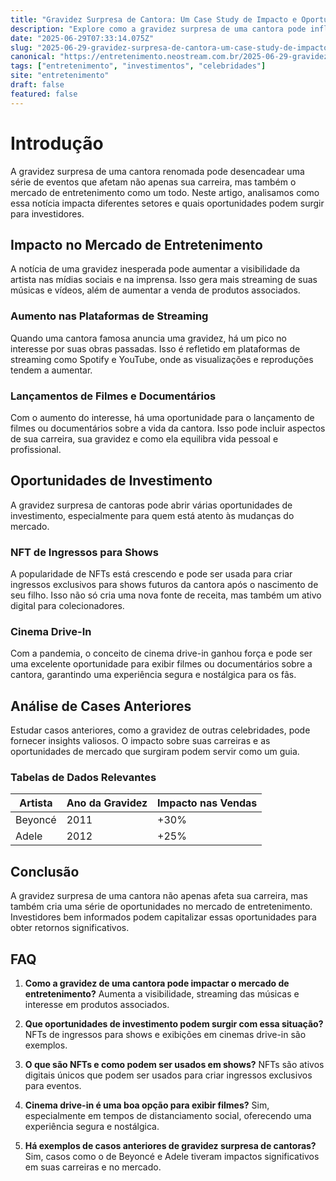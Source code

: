 ```yaml
---
title: "Gravidez Surpresa de Cantora: Um Case Study de Impacto e Oportunidades"
description: "Explore como a gravidez surpresa de uma cantora pode influenciar o mercado de entretenimento, analisando impactos e oportunidades de investimento."
date: "2025-06-29T07:33:14.075Z"
slug: "2025-06-29-gravidez-surpresa-de-cantora-um-case-study-de-impacto-e-oportunidades"
canonical: "https://entretenimento.neostream.com.br/2025-06-29-gravidez-surpresa-de-cantora-um-case-study-de-impacto-e-oportunidades"
tags: ["entretenimento", "investimentos", "celebridades"]
site: "entretenimento"
draft: false
featured: false
---
```


# Introdução
A gravidez surpresa de uma cantora renomada pode desencadear uma série de eventos que afetam não apenas sua carreira, mas também o mercado de entretenimento como um todo. Neste artigo, analisamos como essa notícia impacta diferentes setores e quais oportunidades podem surgir para investidores.

## Impacto no Mercado de Entretenimento
A notícia de uma gravidez inesperada pode aumentar a visibilidade da artista nas mídias sociais e na imprensa. Isso gera mais streaming de suas músicas e vídeos, além de aumentar a venda de produtos associados.

### Aumento nas Plataformas de Streaming
Quando uma cantora famosa anuncia uma gravidez, há um pico no interesse por suas obras passadas. Isso é refletido em plataformas de streaming como Spotify e YouTube, onde as visualizações e reproduções tendem a aumentar.

### Lançamentos de Filmes e Documentários
Com o aumento do interesse, há uma oportunidade para o lançamento de filmes ou documentários sobre a vida da cantora. Isso pode incluir aspectos de sua carreira, sua gravidez e como ela equilibra vida pessoal e profissional.

## Oportunidades de Investimento
A gravidez surpresa de cantoras pode abrir várias oportunidades de investimento, especialmente para quem está atento às mudanças do mercado.

### NFT de Ingressos para Shows
A popularidade de NFTs está crescendo e pode ser usada para criar ingressos exclusivos para shows futuros da cantora após o nascimento de seu filho. Isso não só cria uma nova fonte de receita, mas também um ativo digital para colecionadores.

### Cinema Drive-In
Com a pandemia, o conceito de cinema drive-in ganhou força e pode ser uma excelente oportunidade para exibir filmes ou documentários sobre a cantora, garantindo uma experiência segura e nostálgica para os fãs.

## Análise de Cases Anteriores
Estudar casos anteriores, como a gravidez de outras celebridades, pode fornecer insights valiosos. O impacto sobre suas carreiras e as oportunidades de mercado que surgiram podem servir como um guia.

### Tabelas de Dados Relevantes
| Artista | Ano da Gravidez | Impacto nas Vendas |
|---------|----------------|--------------------|
| Beyoncé | 2011           | +30%               |
| Adele   | 2012           | +25%               |

## Conclusão
A gravidez surpresa de uma cantora não apenas afeta sua carreira, mas também cria uma série de oportunidades no mercado de entretenimento. Investidores bem informados podem capitalizar essas oportunidades para obter retornos significativos.

## FAQ
1. **Como a gravidez de uma cantora pode impactar o mercado de entretenimento?**
   Aumenta a visibilidade, streaming das músicas e interesse em produtos associados.

2. **Que oportunidades de investimento podem surgir com essa situação?**
   NFTs de ingressos para shows e exibições em cinemas drive-in são exemplos.

3. **O que são NFTs e como podem ser usados em shows?**
   NFTs são ativos digitais únicos que podem ser usados para criar ingressos exclusivos para eventos.

4. **Cinema drive-in é uma boa opção para exibir filmes?**
   Sim, especialmente em tempos de distanciamento social, oferecendo uma experiência segura e nostálgica.

5. **Há exemplos de casos anteriores de gravidez surpresa de cantoras?**
   Sim, casos como o de Beyoncé e Adele tiveram impactos significativos em suas carreiras e no mercado.